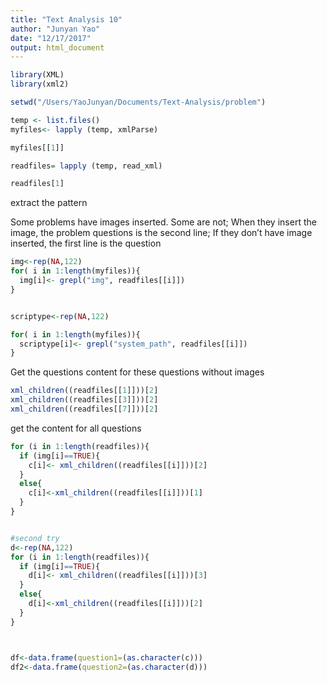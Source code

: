 ```yaml
---
title: "Text Analysis 10"
author: "Junyan Yao"
date: "12/17/2017"
output: html_document
---
```


```r
library(XML)
library(xml2)
```

```r
setwd("/Users/YaoJunyan/Documents/Text-Analysis/problem")

temp <- list.files()
myfiles<- lapply (temp, xmlParse)

myfiles[[1]]

readfiles= lapply (temp, read_xml)

readfiles[1]

```

extract the pattern


Some problems have images inserted. Some are not;
When they insert the image, the problem questions is the second line;
If they don't have image inserted, the first line is the question

```r
img<-rep(NA,122)
for( i in 1:length(myfiles)){
  img[i]<- grepl("img", readfiles[[i]])
}


scriptype<-rep(NA,122)

for( i in 1:length(myfiles)){
  scriptype[i]<- grepl("system_path", readfiles[[i]])
}

```

Get the questions content for these questions without images

```r
xml_children((readfiles[[1]]))[2]
xml_children((readfiles[[3]]))[2]
xml_children((readfiles[[7]]))[2]
```
get the content for all questions
```r
for (i in 1:length(readfiles)){
  if (img[i]==TRUE){
    c[i]<- xml_children((readfiles[[i]]))[2]
  }
  else{
    c[i]<-xml_children((readfiles[[i]]))[1]
  }
}


#second try
d<-rep(NA,122)
for (i in 1:length(readfiles)){
  if (img[i]==TRUE){
    d[i]<- xml_children((readfiles[[i]]))[3]
  }
  else{
    d[i]<-xml_children((readfiles[[i]]))[2]
  }
}



df<-data.frame(question1=(as.character(c)))
df2<-data.frame(question2=(as.character(d)))


```

